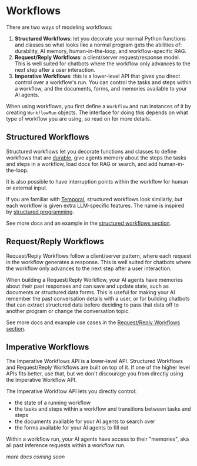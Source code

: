 # Workflows

There are two ways of modeling workflows:

1. **Structured Workflows**: let you decorate your normal Python functions and
   classes so what looks like a normal program gets the abilities of:
   durability, AI memory, human-in-the-loop, and workflow-specific RAG.
2. **Request/Reply Workflows**: a client/server request/response model. This is
   well suited for chatbots where the workflow only advances to the next step
   after a user interaction.
3. **Imperative Workflows**: this is a lower-level API that gives you direct
   control over a workflow's run. You can control the tasks and steps within a
   workflow, and the documents, forms, and memories available to your AI agents.

When using workflows, you first define a `Workflow` and run instances of it by
creating `WorkflowRun` objects. The interface for doing this depends on what
type of workflow you are using, so read on for more details.

## Structured Workflows

Structured workflows let you decorate functions and classes to define workflows
that are [durable][durable], give agents memory about the steps the tasks and
steps in a workflow, load docs for RAG or search, and add human-in-the-loop.

It is also possible to have interruption points within the workflow for human or
external input.

If you are familiar with [Temporal](https://temporal.io/), structured workflows
look similarly, but each workflow is given extra LLM-specific features. The
name is inspired by [structured programming][structured-programming].

See more docs and an example in the
[structured workflows section](/workflows-and-durability/structured-workflows).

## Request/Reply Workflows

Request/Reply Workflows follow a client/server pattern, where each request in
the workflow generates a response. This is well suited for chatbots where the
workflow only advances to the next step after a user interaction.

When building a Request/Reply Workflow, your AI agents have memories about their
past responses and can save and update state, such as documents or structured
data forms. This is useful for making your AI remember the past conversation
details with a user, or for building chatbots that can extract structured data
before deciding to pass that data off to another program or change the
conversation topic.

See more docs and example use cases in the
[Request/Reply Workflows section](/workflows-and-durability/request-reply-workflows).


## Imperative Workflows

The Imperative Workflows API is a lower-level API. Structured Workflows and
Request/Reply Workflows are built on top of it. If one of the higher level APIs
fits better, use that, but we don't discourage you from directly using the
Imperative Workflow API.

The Imperative Workflow API lets you directly control:

- the state of a running workflow
- the tasks and steps within a workflow and transitions between tasks and steps
- the documents available for your AI agents to search over
- the forms available for your AI agents to fill out

Within a workflow run, your AI agents have access to their "memories", aka all
past inference requests within a workflow run.

_more docs coming soon_

[durable]: /workflows-and-durability
[structured-programming]: https://en.wikipedia.org/wiki/Structured_programming
[Request/Reply Workflows section]: /workflows-and-durability/request-reply-workflows
